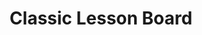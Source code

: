 ---
title: "Classic Lesson Board"
meta_title: "Classic Lesson Board craft"
description: "Craft de Classic Lesson Board"
rank: "a"
draft: false
name: "Classic Lesson Board"
recipe_img: "https://wiki.pokexgames.com/images/4/4c/Classic_Lesson_Board.png"
level: 87
craft_time: 43200
result: 1
value_npc: 1
ingredients:
  - name: "Old Beard"
    quantity: 2
    item_img: "https://wiki.pokexgames.com/images/0/0a/Old_Beard.png"
    value_npc: 1
  - name: "Water Plant"
    quantity: 50
    item_img: "https://wiki.pokexgames.com/images/8/89/Water_Plant.png"
    value_npc: 1
  - name: "Lesson Board"
    quantity: 1
    item_img: "https://wiki.pokexgames.com/images/thumb/6/6c/Lesson_Board.png/50px-Lesson_Board.png"
    value_npc: 1
  - name: "Condensed Strong Grass"
    quantity: 2
    item_img: "https://wiki.pokexgames.com/images/3/33/Condensed_Strong_Grass.png"
    value_npc: 1
---
